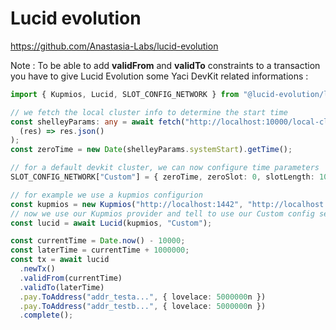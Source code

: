 # Lucid evolution

https://github.com/Anastasia-Labs/lucid-evolution

Note : To be able to add **validFrom** and **validTo** constraints to a transaction you have to give Lucid Evolution some Yaci DevKit related informations :

```typescript
import { Kupmios, Lucid, SLOT_CONFIG_NETWORK } from "@lucid-evolution/lucid";

// we fetch the local cluster info to determine the start time
const shelleyParams: any = await fetch("http://localhost:10000/local-cluster/api/admin/devnet/genesis/shelley").then(
  (res) => res.json()
);
const zeroTime = new Date(shelleyParams.systemStart).getTime();

// for a default devkit cluster, we can now configure time parameters
SLOT_CONFIG_NETWORK["Custom"] = { zeroTime, zeroSlot: 0, slotLength: 1000 };

// for example we use a kupmios configurion
const kupmios = new Kupmios("http://localhost:1442", "http://localhost:1337");
// now we use our Kupmios provider and tell to use our Custom config settings
const lucid = await Lucid(kupmios, "Custom");

const currentTime = Date.now() - 10000;
const laterTime = currentTime + 1000000;
const tx = await lucid
  .newTx()
  .validFrom(currentTime)
  .validTo(laterTime)
  .pay.ToAddress("addr_testa...", { lovelace: 5000000n })
  .pay.ToAddress("addr_testb...", { lovelace: 5000000n })
  .complete();
```
